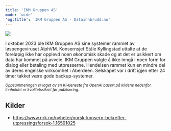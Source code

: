 ```yaml
---
title: 'IKM Gruppen AS'
mode: 'wide'
'og:title': 'IKM Gruppen AS - Datainnbrudd.no'
---
```


<Frame>
<img src="/images/ikm.png" noZoom/>
</Frame>

I oktober 2023 ble IKM Gruppen AS sine systemer rammet av løspengeviruset AlphVM. Konsernsjef Ståle Kyllingstad uttalte at de foreløpig ikke har opplevd noen økonomisk skade og at det er usikkert om data har kommet på avveie. IKM Gruppen valgte å ikke inngå i noen form for dialog eller betaling med utpresserne. Hendelsen rammet kun en mindre del av deres engelske virksomhet i Aberdeen. Selskapet var i drift igjen etter 24 timer takket være gode backup-systemer.

<sup><i>Oppsummeringen er laget av en KI-tjeneste fra OpenAI basert på kildene nedenfor. Innholdet er kvalitetssikret før publisering.</i></sup>

## Kilder
- https://www.nrk.no/nyheter/norsk-konsern-bekrefter-utpressingsforsok-1.16591025
